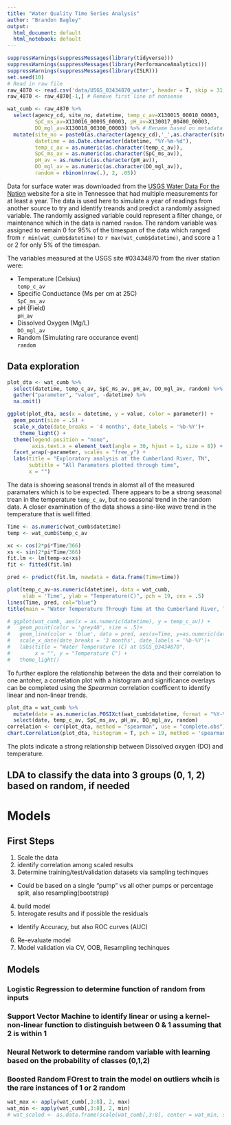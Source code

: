 ```yaml
---
title: "Water Quality Time Series Analysis"
author: "Brandon Bagley"
output:
  html_document: default
  html_notebook: default
---
```

```r
suppressWarnings(suppressMessages(library(tidyverse)))
suppressWarnings(suppressMessages(library(PerformanceAnalytics)))
suppressWarnings(suppressMessages(library(ISLR)))
set.seed(10)
# Read in raw file
raw_4870 <- read.csv('data/USGS_03434870_water', header = T, skip = 31, sep = '\t')
raw_4870 <- raw_4870[-1,] # Remove first line of nonsense
```

```r
wat_cumb <- raw_4870 %>% 
  select(agency_cd, site_no, datetime, temp_c_av=X130015_00010_00003, 
         SpC_ms_av=X130016_00095_00003, pH_av=X130017_00400_00003, 
         DO_mgl_av=X130018_00300_00003) %>% # Rename based on metadata
  mutate(site_no = paste0(as.character(agency_cd),'_',as.character(site_no)),
         datetime = as.Date.character(datetime, "%Y-%m-%d"),
         temp_c_av = as.numeric(as.character(temp_c_av)),
         SpC_ms_av = as.numeric(as.character(SpC_ms_av)),
         pH_av = as.numeric(as.character(pH_av)), 
         DO_mgl_av = as.numeric(as.character(DO_mgl_av)),
         random = rbinom(nrow(.), 2, .05))
```

Data for surface water was downloaded from the [USGS Water Data For the Nation](https://waterdata.usgs.gov/nwis) website for a site in Tennessee that had multiple measurements for at least a year.  The data is used here to simulate a year of readings from another source to try and identify treands and predict a randomly assigned variable.  The randomly assigned variable could represent a filter change, or maintenance which in the data is named `random`.  The random variable was assigned to remain 0 for 95% of the timespan of the data which ranged from `r min(wat_cumb$datetime)` to `r max(wat_cumb$datetime)`, and score a 1 or 2 for only 5% of the timespan.  

The variables measured at the USGS site #03434870 from the river station were:

+ Temperature (Celsius)   
`temp_c_av`
+ Specific Conductance (Ms per cm at 25C)  
`SpC_ms_av`
+ pH (Field)  
`pH_av`
+ Dissolved Oxygen (Mg/L)  
`DO_mgl_av`
+ Random (Simulating rare occurance event)  
`random`

## Data exploration
```r
plot_dta <- wat_cumb %>% 
  select(datetime, temp_c_av, SpC_ms_av, pH_av, DO_mgl_av, random) %>% 
  gather("parameter", "value", -datetime) %>% 
  na.omit()

ggplot(plot_dta, aes(x = datetime, y = value, color = parameter)) +
  geom_point(size = .5) +
  scale_x_date(date_breaks = '4 months', date_labels = '%b-%Y')+
    theme_light() +
  theme(legend.position = "none",
        axis.text.x = element_text(angle = 30, hjust = 1, size = 8)) +
  facet_wrap(~parameter, scales = "free_y") +
  labs(title = "Exploratory analysis at the Cumberland River, TN",
       subtitle = "All Paramaters plotted through time",
       x = "")

```

The data is showing seasonal trends in alomst all of the measured paramaters which is to be expected.  There appears to be a strong seasonal trean in the temperature `temp_c_av`, but no seasonal trend in the random data.  A closer examination of the data shows a sine-like wave trend in the temperature that is well fitted.


```r
Time <- as.numeric(wat_cumb$datetime)
temp <- wat_cumb$temp_c_av

xc <- cos(2*pi*Time/366)
xs <- sin(2*pi*Time/366)
fit.lm <- lm(temp~xc+xs)
fit <- fitted(fit.lm)

pred <- predict(fit.lm, newdata = data.frame(Time=time))

plot(temp_c_av~as.numeric(datetime), data = wat_cumb,
     xlab = 'Time', ylab = "Temperature(C)", pch = 19, cex = .5)
lines(Time, pred, col="blue")
title(main = "Water Temperature Through Time at the Cumberland River, TN\nSinesoidal Predicted wave overlain")
```
```r
# ggplot(wat_cumb, aes(x = as.numeric(datetime), y = temp_c_av)) +
#   geom_point(color = 'grey40', size = .5)+
#   geom_line(color = 'blue', data = pred, aes(x=Time, y=as.numeric(datetime)))+
#   scale_x_date(date_breaks = '3 months', date_labels = '%b-%Y')+
#   labs(title = "Water Temperature (C) at USGS_03434870",
#        x = "", y = "Temperature C") +
#   theme_light()
```


To further explore the relationship between the data and their correlation to one antoher, a correlation plot with a histogram and significance overlays can be completed using the _Spearman_ correlation coefficent to identify linear and non-linear trends.

```r
plot_dta = wat_cumb %>% 
  mutate(date = as.numeric(as.POSIXct(wat_cumb$datetime, format = "%Y-%m-%d"))) %>% 
  select(date, temp_c_av, SpC_ms_av, pH_av, DO_mgl_av, random)
correlation <- cor(plot_dta, method = "spearman", use = "complete.obs")
chart.Correlation(plot_dta, histogram = T, pch = 19, method = 'spearman')
```


The plots indicate a strong relationship between Dissolved oxygen (DO) and temperature.

## LDA to classify the data into 3 groups (0, 1, 2) based on random, if needed
# Models

## First Steps

1. Scale the data
2. identify correlation among scaled results
3. Determine training/test/validation datasets via sampling techinques
+ Could be based on a single "pump" vs all other pumps or percentage split, also resampling(bootstrap)
4. build model
5. Interogate results and if possible the residuals
+ Identify Accuracy, but also ROC curves (AUC)
6. Re-evaluate model
7. Model validation via CV, OOB, Resampling techinques

## Models
### Logistic Regression to determine function of random from inputs
### Support Vector Machine to identify linear or using a kernel- non-linear function to distinguish between 0 & 1 assuming that 2 is within 1
### Neural Network to determine random variable with learning based on the probability of classes (0,1,2)
### Boosted Random FOrest to train the model on outliers whcih is the rare instances of 1 or 2 random


```r
wat_max <- apply(wat_cumb[,3:8], 2, max)
wat_min <- apply(wat_cumb[,3:8], 2, min)
# wat_scaled <- as.data.frame(scale(wat_cumb[,3:8], center = wat_min, scale = wat_max - wat_min))


```

